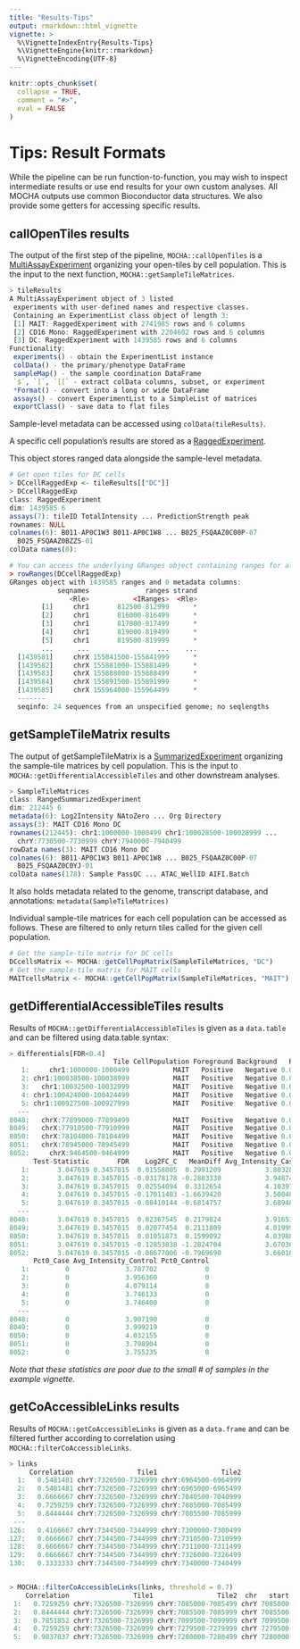 ```yaml
---
title: "Results-Tips"
output: rmarkdown::html_vignette
vignette: >
  %\VignetteIndexEntry{Results-Tips}
  %\VignetteEngine{knitr::rmarkdown}
  %\VignetteEncoding{UTF-8}
---
```



```r
knitr::opts_chunk$set(
  collapse = TRUE,
  comment = "#>",
  eval = FALSE
)
```

# Tips: Result Formats

While the pipeline can be run function-to-function, you may wish to inspect intermediate results or use end results for your own custom analyses. All MOCHA outputs use common Bioconductor data structures. We also provide some getters for accessing specific results.

## callOpenTiles results

The output of the first step of the pipeline, `MOCHA::callOpenTiles` is a [MultiAssayExperiment](https://www.bioconductor.org/packages/devel/bioc/vignettes/MultiAssayExperiment/inst/doc/MultiAssayExperiment.html#overview-of-the-multiassayexperiment-class) organizing your open-tiles by cell population. This is the input to the next function, `MOCHA::getSampleTileMatrices`.

``` r
> tileResults
A MultiAssayExperiment object of 3 listed
 experiments with user-defined names and respective classes.
 Containing an ExperimentList class object of length 3:
 [1] MAIT: RaggedExperiment with 2741985 rows and 6 columns
 [2] CD16 Mono: RaggedExperiment with 2204602 rows and 6 columns
 [3] DC: RaggedExperiment with 1439585 rows and 6 columns
Functionality:
 experiments() - obtain the ExperimentList instance
 colData() - the primary/phenotype DataFrame
 sampleMap() - the sample coordination DataFrame
 `$`, `[`, `[[` - extract colData columns, subset, or experiment
 *Format() - convert into a long or wide DataFrame
 assays() - convert ExperimentList to a SimpleList of matrices
 exportClass() - save data to flat files
```

Sample-level metadata can be accessed using `colData(tileResults)`.

A specific cell population's results are stored as a [RaggedExperiment](https://bioconductor.org/packages/release/bioc/vignettes/RaggedExperiment/inst/doc/RaggedExperiment.html).

This object stores ranged data alongside the sample-level metadata.

``` r
# Get open tiles for DC cells
> DCcellRaggedExp <- tileResults[["DC"]]
> DCcellRaggedExp
class: RaggedExperiment 
dim: 1439585 6 
assays(7): tileID TotalIntensity ... PredictionStrength peak
rownames: NULL
colnames(6): B011-AP0C1W3 B011-AP0C1W8 ... B025_FSQAAZ0C00P-07
  B025_FSQAAZ0BZZS-01
colData names(0):

# You can access the underlying GRanges object containing ranges for all samples
> rowRanges(DCcellRaggedExp)
GRanges object with 1439585 ranges and 0 metadata columns:
            seqnames              ranges strand
               <Rle>           <IRanges>  <Rle>
        [1]     chr1       812500-812999      *
        [2]     chr1       816000-816499      *
        [3]     chr1       817000-817499      *
        [4]     chr1       819000-819499      *
        [5]     chr1       819500-819999      *
        ...      ...                 ...    ...
  [1439581]     chrX 155841500-155841999      *
  [1439582]     chrX 155881000-155881499      *
  [1439583]     chrX 155888000-155888499      *
  [1439584]     chrX 155891500-155891999      *
  [1439585]     chrX 155964000-155964499      *
  -------
  seqinfo: 24 sequences from an unspecified genome; no seqlengths
```

## getSampleTileMatrix results

The output of getSampleTileMatrix is a [SummarizedExperiment](https://bioconductor.org/packages/devel/bioc/vignettes/SummarizedExperiment/inst/doc/SummarizedExperiment.html) organizing the sample-tile matrices by cell population. This is the input to `MOCHA::getDifferentialAccessibleTiles` and other downstream analyses.

``` r
> SampleTileMatrices
class: RangedSummarizedExperiment 
dim: 212445 6 
metadata(6): Log2Intensity NAtoZero ... Org Directory
assays(3): MAIT CD16 Mono DC
rownames(212445): chr1:1000000-1000499 chr1:100028500-100028999 ...
  chrY:7730500-7730999 chrY:7940000-7940499
rowData names(3): MAIT CD16 Mono DC
colnames(6): B011-AP0C1W3 B011-AP0C1W8 ... B025_FSQAAZ0C00P-07
  B025_FSQAAZ0C0YJ-01
colData names(178): Sample PassQC ... ATAC_WellID AIFI.Batch
```

It also holds metadata related to the genome, transcript database, and annotations: `metadata(SampleTileMatrices)`

Individual sample-tile matrices for each cell population can be accessed as follows. These are filtered to only return tiles called for the given cell population.

``` r
# Get the sample-tile matrix for DC cells
DCcellsMatrix <- MOCHA::getCellPopMatrix(SampleTileMatrices, "DC")
# Get the sample-tile matrix for MAIT cells
MAITcellsMatrix <- MOCHA::getCellPopMatrix(SampleTileMatrices, "MAIT")
```

## getDifferentialAccessibleTiles results

Results of `MOCHA::getDifferentialAccessibleTiles` is given as a `data.table` and can be filtered using data.table syntax:

``` r
> differentials[FDR<0.4]
                          Tile CellPopulation Foreground Background   P_value
   1:     chr1:1000000-1000499           MAIT   Positive   Negative 0.0808556
   2: chr1:100038500-100038999           MAIT   Positive   Negative 0.0808556
   3:   chr1:10032500-10032999           MAIT   Positive   Negative 0.0808556
   4: chr1:100424000-100424499           MAIT   Positive   Negative 0.0808556
   5: chr1:100927500-100927999           MAIT   Positive   Negative 0.0808556
  ---                                                                        
8048:   chrX:77899000-77899499           MAIT   Positive   Negative 0.0808556
8049:   chrX:77910500-77910999           MAIT   Positive   Negative 0.0808556
8050:   chrX:78104000-78104499           MAIT   Positive   Negative 0.0808556
8051:   chrX:78945000-78945499           MAIT   Positive   Negative 0.0808556
8052:     chrX:9464500-9464999           MAIT   Positive   Negative 0.0808556
      Test-Statistic       FDR    Log2FC_C   MeanDiff Avg_Intensity_Case
   1:       3.047619 0.3457015  0.01558005  0.2991209           3.803282
   2:       3.047619 0.3457015 -0.03178178 -0.2803330           3.948745
   3:       3.047619 0.3457015  0.02554094  0.3312654           4.103977
   4:       3.047619 0.3457015 -0.17011403 -1.6639420           3.500481
   5:       3.047619 0.3457015 -0.08410144 -0.6814757           3.689488
  ---                                                                   
8048:       3.047619 0.3457015  0.02367545  0.2179824           3.916536
8049:       3.047619 0.3457015  0.02077454  0.2111809           4.019993
8050:       3.047619 0.3457015  0.01051873  0.1599092           4.039884
8051:       3.047619 0.3457015 -0.12853838 -1.2824704           3.670366
8052:       3.047619 0.3457015 -0.08677006 -0.7969690           3.660102
      Pct0_Case Avg_Intensity_Control Pct0_Control
   1:         0              3.787702            0
   2:         0              3.956360            0
   3:         0              4.079114            0
   4:         0              3.746133            0
   5:         0              3.746400            0
  ---                                             
8048:         0              3.907190            0
8049:         0              3.999219            0
8050:         0              4.032155            0
8051:         0              3.798904            0
8052:         0              3.755235            0
```

*Note that these statistics are poor due to the small \# of samples in the example vignette.*

## getCoAccessibleLinks results

Results of `MOCHA::getCoAccessibleLinks` is given as a `data.frame` and can be filtered further according to correlation using `MOCHA::filterCoAccessibleLinks`.

``` r
> links
     Correlation                Tile1                Tile2
  1:   0.5481481 chrY:7326500-7326999 chrY:6964500-6964999
  2:   0.5481481 chrY:7326500-7326999 chrY:6965000-6965499
  3:   0.6666667 chrY:7326500-7326999 chrY:7040500-7040999
  4:   0.7259259 chrY:7326500-7326999 chrY:7085000-7085499
  5:   0.8444444 chrY:7326500-7326999 chrY:7085500-7085999
 ---                                                      
126:   0.4166667 chrY:7344500-7344999 chrY:7300000-7300499
127:   0.6666667 chrY:7344500-7344999 chrY:7310500-7310999
128:   0.6666667 chrY:7344500-7344999 chrY:7311000-7311499
129:   0.6666667 chrY:7344500-7344999 chrY:7326000-7326499
130:   0.3333333 chrY:7344500-7344999 chrY:7340000-7340499


> MOCHA::filterCoAccessibleLinks(links, threshold = 0.7)
    Correlation                Tile1                Tile2  chr   start     end
 1:   0.7259259 chrY:7326500-7326999 chrY:7085000-7085499 chrY 7085000 7326999
 2:   0.8444444 chrY:7326500-7326999 chrY:7085500-7085999 chrY 7085500 7326999
 3:   0.7851852 chrY:7326500-7326999 chrY:7099500-7099999 chrY 7099500 7326999
 4:   0.7259259 chrY:7326500-7326999 chrY:7279500-7279999 chrY 7279500 7326999
 5:   0.9037037 chrY:7326500-7326999 chrY:7280000-7280499 chrY 7280000 7326999
```